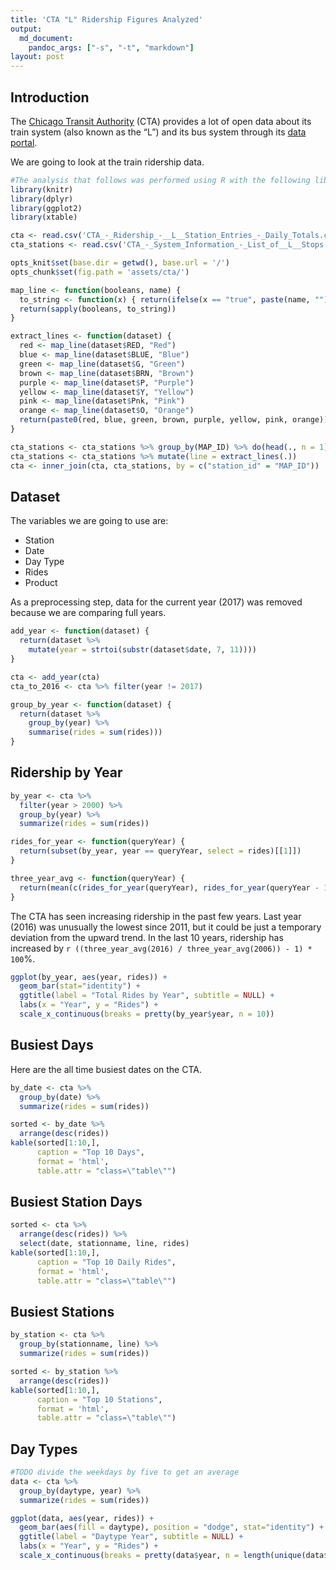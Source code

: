 ```yaml
---
title: 'CTA "L" Ridership Figures Analyzed'
output:
  md_document:
    pandoc_args: ["-s", "-t", "markdown"]
layout: post
---
```


## Introduction

The [Chicago Transit Authority](http://www.transitchicago.com/) (CTA) provides a lot of open data about its train system (also known as the "L") and its bus system through its [data portal](http://www.transitchicago.com/data/).

We are going to look at the train ridership data.

```r
#The analysis that follows was performed using R with the following libraries:
library(knitr)
library(dplyr)
library(ggplot2)
library(xtable)
```

```r
cta <- read.csv('CTA_-_Ridership_-__L__Station_Entries_-_Daily_Totals.csv')
cta_stations <- read.csv('CTA_-_System_Information_-_List_of__L__Stops.csv')
```

```r
opts_knit$set(base.dir = getwd(), base.url = '/')
opts_chunk$set(fig.path = 'assets/cta/')
```

```r
map_line <- function(booleans, name) {
  to_string <- function(x) { return(ifelse(x == "true", paste(name, ""), "")) }
  return(sapply(booleans, to_string))
}

extract_lines <- function(dataset) {
  red <- map_line(dataset$RED, "Red")
  blue <- map_line(dataset$BLUE, "Blue")
  green <- map_line(dataset$G, "Green")
  brown <- map_line(dataset$BRN, "Brown")
  purple <- map_line(dataset$P, "Purple")
  yellow <- map_line(dataset$Y, "Yellow")
  pink <- map_line(dataset$Pnk, "Pink")
  orange <- map_line(dataset$O, "Orange")
  return(paste0(red, blue, green, brown, purple, yellow, pink, orange))
}
```

```r
cta_stations <- cta_stations %>% group_by(MAP_ID) %>% do(head(., n = 1)) %>% ungroup()
cta_stations <- cta_stations %>% mutate(line = extract_lines(.))
cta <- inner_join(cta, cta_stations, by = c("station_id" = "MAP_ID"))
```

## Dataset

The variables we are going to use are: 
<ul>
  <li>Station</li>
  <li>Date</li>
  <li>Day Type</li>
  <li>Rides</li>
  <li>Product</li>
</ul>

As a preprocessing step, data for the current year (2017) was removed because we are comparing full years.

```r
add_year <- function(dataset) {
  return(dataset %>%
    mutate(year = strtoi(substr(dataset$date, 7, 11))))
}

cta <- add_year(cta)
cta_to_2016 <- cta %>% filter(year != 2017)

group_by_year <- function(dataset) {
  return(dataset %>%
    group_by(year) %>%
    summarise(rides = sum(rides)))
}
```

## Ridership by Year

```r
by_year <- cta %>% 
  filter(year > 2000) %>%
  group_by(year) %>%
  summarize(rides = sum(rides))

rides_for_year <- function(queryYear) {
  return(subset(by_year, year == queryYear, select = rides)[[1]])
}

three_year_avg <- function(queryYear) {
  return(mean(c(rides_for_year(queryYear), rides_for_year(queryYear - 1), rides_for_year(queryYear - 2))))
}
```

The CTA has seen increasing ridership in the past few years. Last year (2016) was unusually the lowest since 2011, but it could be just a temporary deviation from the upward trend. In the last 10 years, ridership has increased by `r ((three_year_avg(2016) / three_year_avg(2006)) - 1) * 100 `%.

```r
ggplot(by_year, aes(year, rides)) +
  geom_bar(stat="identity") +
  ggtitle(label = "Total Rides by Year", subtitle = NULL) +
  labs(x = "Year", y = "Rides") +
  scale_x_continuous(breaks = pretty(by_year$year, n = 10))
```

## Busiest Days

Here are the all time busiest dates on the CTA. 

<div markdown="0">
```r
by_date <- cta %>% 
  group_by(date) %>%
  summarize(rides = sum(rides))

sorted <- by_date %>% 
  arrange(desc(rides))
kable(sorted[1:10,], 
      caption = "Top 10 Days",
      format = 'html',
      table.attr = "class=\"table\"")
```
</div>

## Busiest Station Days

<div markdown="0">
```r

sorted <- cta %>% 
  arrange(desc(rides)) %>%
  select(date, stationname, line, rides)
kable(sorted[1:10,], 
      caption = "Top 10 Daily Rides",
      format = 'html',
      table.attr = "class=\"table\"")
```
</div>

## Busiest Stations

<div>
```r
by_station <- cta %>% 
  group_by(stationname, line) %>%
  summarize(rides = sum(rides))

sorted <- by_station %>% 
  arrange(desc(rides))
kable(sorted[1:10,], 
      caption = "Top 10 Stations",
      format = 'html',
      table.attr = "class=\"table\"")
```
</div>

## Day Types
```r
#TODO divide the weekdays by five to get an average
data <- cta %>% 
  group_by(daytype, year) %>%
  summarize(rides = sum(rides))

ggplot(data, aes(year, rides)) +
  geom_bar(aes(fill = daytype), position = "dodge", stat="identity") +
  ggtitle(label = "Daytype Year", subtitle = NULL) +
  labs(x = "Year", y = "Rides") +
  scale_x_continuous(breaks = pretty(data$year, n = length(unique(data$year))))
```

